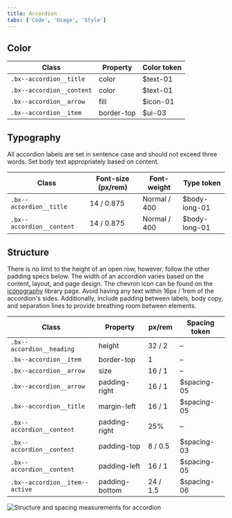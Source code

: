 ```yaml
---
title: Accordion
tabs: ['Code', 'Usage', 'Style']
---
```



## Color

| Class                         | Property   | Color token      |
| ----------------------------- | ---------- | ---------------- |
| `.bx--accordion__title`       | color      | $text-01       |
| `.bx--accordion__content`     | color      | $text-01       |
| `.bx--accordion__arrow`       | fill       | $icon-01       |
| `.bx--accordion__item`        | border-top | $ui-03         |

## Typography

All accordion labels are set in sentence case and should not exceed three words. Set body text appropriately based on content.

| Class                     | Font-size (px/rem) | Font-weight  | Type token     |
| ------------------------- | ------------------ | ------------ | -------------- |
| `.bx--accordion__title`   | 14 / 0.875         | Normal / 400 | $body-long-01|
| `.bx--accordion__content` | 14 / 0.875         | Normal / 400 | $body-long-01|

## Structure

There is no limit to the height of an open row, however, follow the other padding specs below. The width of an accordion varies based on the content, layout, and page design. The chevron icon can be found on the [iconography](/guidelines/iconography/library) library page. Avoid having any text within 16px / 1rem of the accordion's sides. Additionally, include padding between labels, body copy, and separation lines to provide breathing room between elements.

| Class                          | Property                   | px/rem     | Spacing token |
| ------------------------------ | -------------------------- | ---------- | ------------- |
| `.bx--accordion__heading`      | height                     | 32 / 2     | –             |
| `.bx--accordion__item`         | border-top                 | 1          | –             |
| `.bx--accordion__arrow`        | size                       | 16 / 1     | –             |
| `.bx--accordion__arrow`        | padding-right              | 16 / 1     | $spacing-05 |
| `.bx--accordion__title`        | margin-left                | 16 / 1     | $spacing-05 |
| `.bx--accordion__content`      | padding-right              | 25%        | –             |
| `.bx--accordion__content`      | padding-top                | 8 / 0.5    | $spacing-03 |
| `.bx--accordion__content`      | padding-left               | 16 / 1     | $spacing-05 |
| `.bx--accordion__item--active` | padding-bottom             | 24 / 1.5   | $spacing-06 |

<ImageComponent caption="Structure and spacing measurements for accordion | px / rem" fixed="default">

![Structure and spacing measurements for accordion](images/test1.png)

</ImageComponent>
